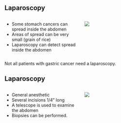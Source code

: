 ## Laparoscopy

:::::: columns
::: {.column width="50%"}
-   Some stomach cancers can spread inside the abdomen
-   Areas of spread can be very small (grain of rice)
-   Laparoscopy can detect spread inside the abdomen
:::

:::: {.column width="50%"}
::: {.content-visible unless-format="docx"}
![](https://deidt7p41jzcy.cloudfront.net/Eso_Laparoscopy.png)
:::
::::
::::::

::: {.content-hidden unless-format="docx"}
Not all patients with gastric cancer need a laparoscopy.
:::

## Laparoscopy

:::::: columns
::: {.column width="50%"}

- General anesthetic
- Several incisions 1/4" long
- A telescope is used to examine the abdomen
- Biopsies can be performed.
:::

:::: {.column width="50%"}
::: {.content-visible unless-format="docx"}
![](https://deidt7p41jzcy.cloudfront.net/Eso_Laparoscopy.png)
:::
::::
::::::
